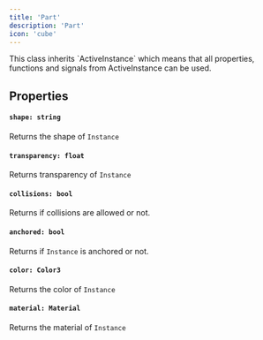 ```yaml
---
title: 'Part'
description: 'Part'
icon: 'cube'
---
```

<Info>
  This class inherits `ActiveInstance` which means that all properties, functions and signals from ActiveInstance can be used.
</Info>

## Properties
#### `shape: string`
Returns the shape of `Instance`

#### `transparency: float`
Returns transparency of `Instance`

#### `collisions: bool`
Returns if collisions are allowed or not.

#### `anchored: bool`
Returns if `Instance` is anchored or not.

#### `color: Color3`
Returns the color of `Instance`

#### `material: Material`
Returns the material of `Instance`

